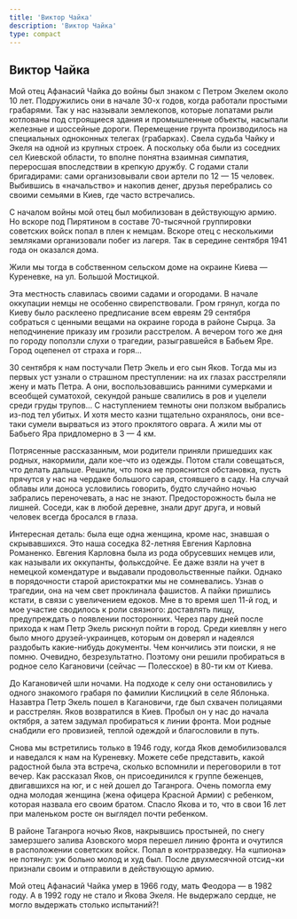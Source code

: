 ```yaml
---
title: 'Виктор Чайка'
description: 'Виктор Чайка'
type: compact
---
```


## Виктор Чайка

Мой отец Афанасий Чайка до войны был знаком с Петром Экелем около 10 лет.
Подружились они в начале 30-х годов, когда работали простыми грабарями. Так у
нас называли землекопов, которые лопатами рыли котлованы под строящиеся здания и
промышленные объекты, насыпали железные и шоссейные дороги. Перемещение грунта
производилось на специальных одноконных телегах (грабарках). Свела судьба Чайку
и Экеля на одной из крупных строек. А поскольку оба были из соседних сел
Киевской области, то вполне понятна взаимная симпатия, переросшая впоследствии в
крепкую дружбу. С годами стали бригадирами: сами организовывали свои артели по
12 — 15 человек. Выбившись в «начальство» и накопив денег, друзья перебрались со
своими семьями в Киев, где часто встречались.

С началом войны мой отец был мобилизован в действующую армию. Но вскоре под
Пирятином в составе 70-тысячной группировки советских войск попал в плен к
немцам. Вскоре отец с несколькими земляками организовали побег из лагеря. Так в
середине сентября 1941 года он оказался дома.

Жили мы тогда в собственном сельском доме на окраине Киева — Куреневке, на ул.
Большой Мостицкой.

Эта местность славилась своими садами и огородами. В начале оккупации немцы не
особенно свирепствовали. Гром грянул, когда по Киеву было расклеено предписание
всем евреям 29 сентября собраться с ценными вещами на окраине города в районе
Сырца. За неподчинение приказу им грозили расстрелом. А вечером того же дня по
городу поползли слухи о трагедии, разыгравшейся в Бабьем Яре. Город оцепенел от
страха и горя...

30 сентября к нам постучали Петр Экель и его сын Яков. Тогда мы из первых уст
узнали о страшном преступлении: на их глазах расстреляли жену и мать Петра. А
они, воспользовавшись ранними сумерками и всеобщей суматохой, секундой раньше
свалились в ров и уцелели среди груды трупов... С наступлением темноты они
ползком выбрались из-под тел убитых. И хотя место казни тщательно охранялось,
они все-таки сумели вырваться из этого проклятого оврага. А жили мы от Бабьего
Яра придломерно в 3 — 4 км.

Потрясенные рассказанным, мои родители приняли пришедших как родных, накормили,
дали кое-что из одежды. Потом стали совещаться, что делать дальше. Решили, что
пока не прояснится обстановка, пусть прячутся у нас на чердаке большого сарая,
стоявшего в саду. На случай облавы или доноса условились говорить, будто
случайно ночью забрались переночевать, а нас не знают. Предосторожность была не
лишней. Соседи, как в любой деревне, знали друг друга, и новый человек всегда
бросался в глаза.

Интересная деталь: была еще одна женщина, кроме нас, знавшая о скрывавшихся. Это
наша соседка 82-летняя Евгения Карловна Романенко. Евгения Карловна была из рода
обрусевших немцев или, как называли их оккупанты, фольксдойче. Ее даже взяли на
учет в немецкой комендатуре и выдавали продовольственные пайки. Однако в
порядочности старой аристократки мы не сомневались. Узнав о трагедии, она на чем
свет проклинала фашистов. А пайки пришлись кстати, в связи с увеличением едоков.
Мне в то время шел 11-й год, и мое участие сводилось к роли связного: доставлять
пищу, предупреждать о появлении посторонних. Через пару дней после прихода к нам
Петр Экель рискнул пойти в город. Среди киевлян у него было много
друзей-украинцев, которым он доверял и надеялся раздобыть какие-нибудь
документы. Чем кончились эти поиски, я не помню. Очевидно, безрезультатно.
Поэтому они решили пробираться в родное село Кагановичи (сейчас — Полесское) в
80-ти км от Киева.

До Кагановичей шли ночами. На подходе к селу они остановились у одного знакомого
грабаря по фамилии Кислицкий в селе Яблонька. Назавтра Петр Экель пошел в
Кагановичи, где был схвачен полицаями и расстрелян. Яков возвратился в Киев.
Пробыл он у нас до начала октября, а затем задумал пробираться к линии фронта.
Мои родные снабдили его провизией, теплой одеждой и благословили в путь.

Снова мы встретились только в 1946 году, когда Яков демобилизовался и наведался
к нам на Куреневку. Можете себе представить, какой радостной была эта встреча,
сколько вспомнили и переговорили в тот вечер. Как рассказал Яков, он
присоединился к группе беженцев, двигавшихся на юг, и с ней дошел до Таганрога.
Очень помогла ему одна молодая женщина (жена офицера Красной Армии) с ребенком,
которая назвала его своим братом. Спасло Якова и то, что в свои 16 лет при
маленьком росте он выглядел почти ребенком.

В районе Таганрога ночью Яков, накрывшись простыней, по снегу замерзшего залива
Азовского моря перешел линию фронта и очутился в расположении советских войск.
Попал в контрразведку. На «шпиона» не потянул: уж больно молод и худ был. После
двухмесячной отсид¬ки признали своим и отправили в действующую армию.

Мой отец Афанасий Чайка умер в 1966 году, мать Феодора — в 1982 году. А в 1992
году не стало и Якова Экеля. Не выдержало сердце, не могло выдержать столько
испытаний?!

